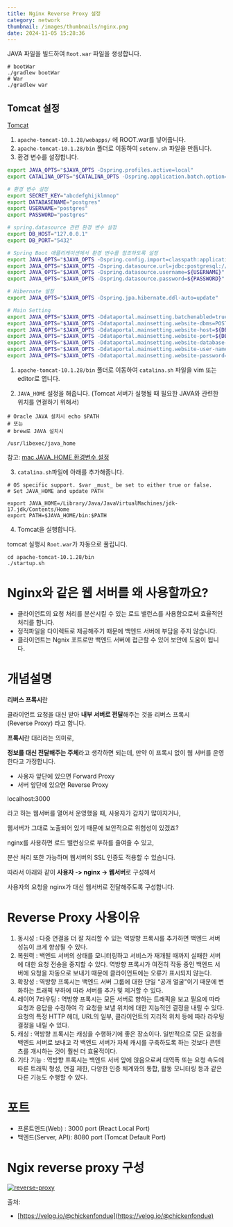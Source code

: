 ```yaml
---
title: Nginx Reverse Proxy 설정
category: network
thumbnail: /images/thumbnails/nginx.png
date: 2024-11-05 15:28:36
---
```


JAVA 파일을 빌드하여 `Root.war` 파일을 생성합니다.

```shell terminal
# bootWar
./gradlew bootWar
# War
./gradlew war
```

## Tomcat 설정

[Tomcat](https://tomcat.apache.org/)

1. `apache-tomcat-10.1.28/webapps/` 에 ROOT.war를 넣어줍니다.
2. `apache-tomcat-10.1.28/bin` 폴더로 이동하여 `setenv.sh` 파일을 만듭니다.
3. 환경 변수를 설정합니다.

```bash setenv.sh
export JAVA_OPTS="$JAVA_OPTS -Dspring.profiles.active=local"
export CATALINA_OPTS="$CATALINA_OPTS -Dspring.application.batch.option=true"

# 환경 변수 설정
export SECRET_KEY="abcdefghijklmnop"
export DATABASENAME="postgres"
export USERNAME="postgres"
export PASSWORD="postgres"

# spring.datasource 관련 환경 변수 설정
export DB_HOST="127.0.0.1"
export DB_PORT="5432"

# Spring Boot 애플리케이션에서 환경 변수를 참조하도록 설정
export JAVA_OPTS="$JAVA_OPTS -Dspring.config.import=classpath:application-common.properties"
export JAVA_OPTS="$JAVA_OPTS -Dspring.datasource.url=jdbc:postgresql://${DB_HOST}:${DB_PORT}/${DATABASENAME}"
export JAVA_OPTS="$JAVA_OPTS -Dspring.datasource.username=${USERNAME}"
export JAVA_OPTS="$JAVA_OPTS -Dspring.datasource.password=${PASSWORD}"

# Hibernate 설정
export JAVA_OPTS="$JAVA_OPTS -Dspring.jpa.hibernate.ddl-auto=update"

# Main Setting
export JAVA_OPTS="$JAVA_OPTS -Ddataportal.mainsetting.batchenabled=true"
export JAVA_OPTS="$JAVA_OPTS -Ddataportal.mainsetting.website-dbms=POSTGRESQL"
export JAVA_OPTS="$JAVA_OPTS -Ddataportal.mainsetting.website-host=${DB_HOST}"
export JAVA_OPTS="$JAVA_OPTS -Ddataportal.mainsetting.website-port=${DB_PORT}"
export JAVA_OPTS="$JAVA_OPTS -Ddataportal.mainsetting.website-database-name=website"
export JAVA_OPTS="$JAVA_OPTS -Ddataportal.mainsetting.website-user-name=admin"
export JAVA_OPTS="$JAVA_OPTS -Ddataportal.mainsetting.website-password=admin"
```

1. `apache-tomcat-10.1.28/bin` 폴더로 이동하여 `catalina.sh` 파일을 vim 또는 editor로 엽니다.

2. `JAVA_HOME` 설정을 해줍니다. (Tomcat 서버가 실행될 때 필요한 JAVA와 관련한 위치를 연결하기 위해서)

```shell catalina.sh
# Oracle JAVA 설치시 echo $PATH
# 또는
# brew로 JAVA 설치시

/usr/libexec/java_home
```

참고: [mac JAVA_HOME 환경변수 설정](https://velog.io/@soyul2823/Mac-%EC%9E%90%EB%B0%94-%ED%99%98%EA%B2%BD%EB%B3%80%EC%88%98-%EC%84%A4%EC%A0%95%ED%95%98%EA%B8%B0)

3. `catalina.sh`파일에 아래를 추가해줍니다.

```
# OS specific support. $var _must_ be set to either true or false.
# Set JAVA_HOME and update PATH

export JAVA_HOME=/Library/Java/JavaVirtualMachines/jdk-17.jdk/Contents/Home
export PATH=$JAVA_HOME/bin:$PATH
```

4. Tomcat을 실행합니다.

tomcat 실행시 `Root.war`가 자동으로 풀립니다.

```shell
cd apache-tomcat-10.1.28/bin
./startup.sh
```

# **Nginx와 같은 웹 서버를 왜 사용할까요?**

- 클라이언트의 요청 처리를 분산시킬 수 있는 로드 밸런스를 사용함으로써 효율적인 처리를 합니다.
- 정적파일을 다이렉트로 제공해주기 때문에 백엔드 서버에 부담을 주지 않습니다.
- 클라이언트는 Ngnix 포트로만 백엔드 서버에 접근할 수 있어 보안에 도움이 됩니다.

# **개념설명**

**리버스 프록시**란

클라이언트 요청을 대신 받아 **내부 서버로 전달**해주는 것을 리버스 프록시(Reverse Proxy) 라고 합니다.

**프록시**란 대리라는 의미로,

**정보를 대신 전달해주는 주체**라고 생각하면 되는데, 만약 이 프록시 없이 웹 서버를 운영한다고 가정합니다.

- 사용자 앞단에 있으면 Forward Proxy
- 서버 앞단에 있으면 Reverse Proxy

localhost:3000

라고 하는 웹서버를 열어서 운영했을 때, 사용자가 갑자기 많아지거나,

웹서버가 그대로 노출되어 있기 때문에 보안적으로 위험성이 있겠죠?

nginx를 사용하면 로드 밸런싱으로 부하를 줄여줄 수 있고,

분산 처리 또한 가능하며 웹서버의 SSL 인증도 적용할 수 있습니다.

따라서 아래와 같이 **사용자 -> nginx -> 웹서버**로 구성해서

사용자의 요청을 nginx가 대신 웹서버로 전달해주도록 구성합니다.

# **Reverse Proxy 사용이유**

1. 동시성 : 다중 연결을 더 잘 처리할 수 있는 역방향 프록시를 추가하면 백엔드 서버 성능이 크게 향상될 수 있다.
2. 복원력 : 백엔드 서버의 상태를 모니터링하고 서비스가 재개될 때까지 실패한 서버에 대한 요청 전송을 중지할 수 있다. 역방향 프록시가 여전히 작동 중인 백엔드 서버에 요청을 자동으로 보내기 때문에 클라이언트에는 오류가 표시되지 않는다.
3. 확장성 : 역방향 프록시는 백엔드 서버 그룹에 대한 단일 “공개 얼굴"이기 때문에 변화하는 트래픽 부하에 따라 서버를 추가 및 제거할 수 있다.
4. 레이어 7라우팅 : 역방향 프록시는 모든 서버로 향하는 트래픽을 보고 필요에 따라 요청과 응답을 수정하여 각 요청을 보낼 위치에 대한 지능적인 결정을 내릴 수 있다. 요청의 특정 HTTP 헤더, URL의 일부, 클라이언트의 지리적 위치 등에 따라 라우팅 결정을 내릴 수 있다.
5. 캐싱 : 역방향 프록시는 캐싱을 수행하기에 좋은 장소이다. 일반적으로 모든 요청을 백엔드 서버로 보내고 각 백엔드 서버가 자체 캐시를 구축하도록 하는 것보다 콘텐츠를 개시하는 것이 훨씬 더 효율적이다.
6. 기타 기능 : 역방향 프록시는 백엔드 서버 앞에 앉음으로써 대역폭 또는 요청 속도에 따른 트래픽 형성, 연결 제한, 다양한 인증 체계와의 통합, 활동 모니터링 등과 같은 다른 기능도 수행할 수 있다.

# **포트**

- 프론트엔드(Web) : 3000 port (React Local Port)
- 백엔드(Server, API): 8080 port (Tomcat Default Port)

# **Ngix reverse proxy 구성**

[![reverse-proxy](/posts/Nginx-Reverse-Proxy-설정/reverse-proxy.png)](https://velog.io/@chickenfondue/nginx-docker-compose%EB%A5%BC-%EC%9D%B4%EC%9A%A9%ED%95%9C-%EB%A6%AC%EB%B2%84%EC%8A%A4-%ED%94%84%EB%A1%9D%EC%8B%9C-%EA%B5%AC%EC%84%B1)

출처:

- [https://velog.io/@chickenfondue](https://velog.io/@chickenfondue)
